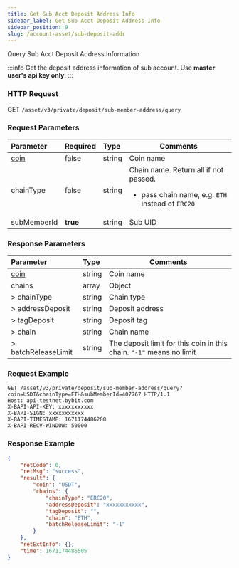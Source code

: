 ```yaml
---
title: Get Sub Acct Deposit Address Info
sidebar_label: Get Sub Acct Deposit Address Info
sidebar_position: 9
slug: /account-asset/sub-deposit-addr
---
```

Query Sub Acct Deposit Address Information

:::info
Get the deposit address information of sub account. Use <b>master user's api key **only**</b>.
:::

### HTTP Request
GET `/asset/v3/private/deposit/sub-member-address/query`

### Request Parameters
| Parameter | Required | Type | Comments|
|:----- |:-------|:-----|------ |
|[coin](enum#coin) |false |string |Coin name|
|chainType |false |string |Chain name. Return all if not passed.<ul><li>pass chain name, e.g. `ETH` instead of `ERC20`</li></ul>|
|subMemberId |<b>true</b> |string |Sub UID|

### Response Parameters
| Parameter | Type | Comments|
|:----- |:-----|----- |
|[coin](enum#coin)|string |Coin name |
|chains|array|Object|
|> chainType|string|Chain type|
|> addressDeposit|string|Deposit address|
|> tagDeposit|string|Deposit tag|
|> chain|string|Chain name|
|> batchReleaseLimit|string|The deposit limit for this coin in this chain. `"-1"` means no limit|

### Request Example

```http
GET /asset/v3/private/deposit/sub-member-address/query?coin=USDT&chainType=ETH&subMemberId=407767 HTTP/1.1
Host: api-testnet.bybit.com
X-BAPI-API-KEY: xxxxxxxxxxx
X-BAPI-SIGN: xxxxxxxxxxx
X-BAPI-TIMESTAMP: 1671174486288
X-BAPI-RECV-WINDOW: 50000
```

### Response Example

```json
{
    "retCode": 0,
    "retMsg": "success",
    "result": {
        "coin": "USDT",
        "chains": {
            "chainType": "ERC20",
            "addressDeposit": "xxxxxxxxxxx",
            "tagDeposit": "",
            "chain": "ETH",
            "batchReleaseLimit": "-1"
        }
    },
    "retExtInfo": {},
    "time": 1671174486505
}
```
